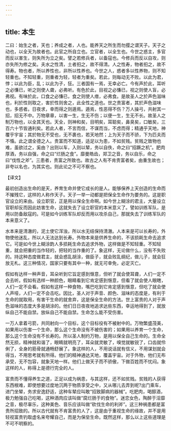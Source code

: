 ```yaml
---
---
---
```

title: 本生
---



二曰：始生之者，天也；养成之者，人也。能养天之所生而勿撄之谓天子。天子之动也，以全天为故者也。此官之所自立也。立官者，以全生也。今世之惑主，多官而反以害生，则失所为立之矣。譬之若修兵者，以备寇也。今修兵而反以自攻，则亦失所为修之矣。夫水之性清，土者抇之，故不得清。人之性寿，物者抇之，故不得寿。物也者，所以养性也，非所以性养也。今世之人，惑者多以性养物，则不知轻重也。不知轻重，则重者为轻，轻者为重矣。若此，则每动无不败。以此为君，悖；以此为臣，乱；以此为子，狂。三者国有一焉，无幸必亡。今有声於此，耳听之必慊已，听之则使人聋，必弗听。有色於此，目视之必慊已，视之则使人盲，必弗视。有味於此，口食之必慊已，食之则使人瘖，必弗食。是故圣人之於声色滋味也，利於性则取之，害於性则舍之，此全性之道也。世之贵富者，其於声色滋味也，多惑者。日夜求，幸而得之则遁焉。遁焉，性恶得不伤？万人操弓，共射其一招，招无不中。万物章章，以害一生，生无不伤；以便一生，生无不长。故圣人之制万物也，以全其天也。天全，则神和矣，目明矣，耳聪矣，鼻臭矣，口敏矣，三百六十节皆通利矣。若此人者，不言而信，不谋而当，不虑而得；精通乎天地，神覆乎宇宙；其於物无不受也，无不裹也，若天地然；上为天子而不骄，下为匹夫而不惛。此之谓全德之人。贵富而不知道，适足以为患，不如贫贱。贫贱之致物也难，虽欲过之，奚由？出则以车，入则以辇，务以自佚，命之曰“招蹶之机”。肥肉厚酒，务以自强，命之曰“烂肠之食”。靡曼皓齿，郑卫之音，务以自乐，命之曰“伐性之斧”。三患者，贵富之所致也。故古之人有不肯贵富者矣，由重生故也；非夸以名也，为其实也。则此论之不可不察也。

【译文】

最初创造出生命的是天，养育生命并使它成长的是人。能够保养上天创造的生命而不摧残它，这样的人称作天子。天子一举一动都是把保全生命作为要务的。这是职官设立的来由。设立职官，正是用以保全生命啊。如今世上糊涂的君主，大量设立官职却反而因此妨害生命，这就失去了设立职官的本米意义了。譬如训练军队，是用以防备敌寇的。可是如今训练军队却反而用以攻杀自己，那就失去了训练军队的本来意义了。

水本来是清澈的，泥土使它浑浊，所以水无结保持清澈。人本来是可以长寿的，外物使他迷乱，所以人无法达到长寿。外物本来是供养生命的，不该损耗生命去追求它。可是如今世上糊涂韵人多损耗生命去追求外物，这样做是不知轻重。不知轻重，就会把重的当作轻的，把轻的当作重的了。象这样，无论做什么，没有不失败的。持这种态度做君主，就会惑乱胡涂，做臣子，就会败乱纲纪，做儿子，就会狂放无札。这三种情况，国家只要有其中一种，就无可幸免，必定灭亡。

假如有达样一种声音，耳朵听到它旨定感到惬意，但听了就会使耳聋，人们一定不会去听。假如有选样一种颜色，眼睛看到它肯定感到惬意，但看了就会使人眼瞎，人们一定不会看。假如有这样一种食物，嘴巴吃到它肯定感到惬意，但吃了就会使人声哑，人们一定不会击吃。因比，圣人对于声音、颜色、滋味的态度是，有利于生命的就取用，有害干生命的就舍弃，这是保全生命的方法。世上富贵的人对于声色滋味的态度大多是胡涂的。他们日日夜夜地追求达些东西，幸运地得到了，就放纵自己不能自禁。放纵自己不能自禁。生命怎么能不受伤害。

一万人拿着弓箭，共同射向一个目标，这个目标役有不被射中的。万物繁盛茂美，如果用以伤害一个生命，那么这个生命没有不被伤害的；如果用以养育一个生命，那么这个生命没有不长寿的。所以圣人制约万物，是用以保全自己生命的。生命全然无损，精神就和谐了，眼睛就明亮了，耳朵就灵敏了，嗅觉就敏锐了，口齿就伶俐了，全身的筋骨就通畅舒展了。象这样的人，不用说话就有信义，不用谋划就会得当，不用思考就有所得。他们的精神通达天地，覆盖宇宙。对于外物，他们无布承受，无不包容，就象天地一样。他们上做天子而不骄傲，下做百姓而不忧闷。象这样的人，称得上是德行完全的人。

富贵而不懂得养生之道，正足以成为祸患，与其这样，还不如贫贱。贫贱的人获得东西根难，即使想要过度地沉两于物质享受之中，又从哪儿去弄到呢?出门乘车，进门坐辇，务求安逸舒适，这种车辇应叫敢“招致脚病的器械”。吃肥肉，喝醇酒，极力勉强自己吃喝，这种酒肉应该叫做“腐烂肠于的食物”。迷恋女色，陶醉于淫靡之音，极尽辜乐，这种美色、音乐应该叫做“砍伐生命的利斧”。这三种祸患都是富贵所招致的。所以古代就有不肯富贵的人了，这是由于重视生命的缘故，并不是用轻视富贵钓取虚名来夸耀自己，而是为保垒生命。既然这样，那么以上这些道理是不可不明察的。